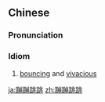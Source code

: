==Chinese==
{{zh-forms}}

===Pronunciation===
{{zh-pron
|m=bèng bèng tiào tiào
|c=bang1 bang1 tiu3 tiu3
|cat=id
}}

===Idiom===
{{zh-idiom}}

# [[bouncing]] and [[vivacious]]

[[ja:蹦蹦跳跳]]
[[zh:蹦蹦跳跳]]